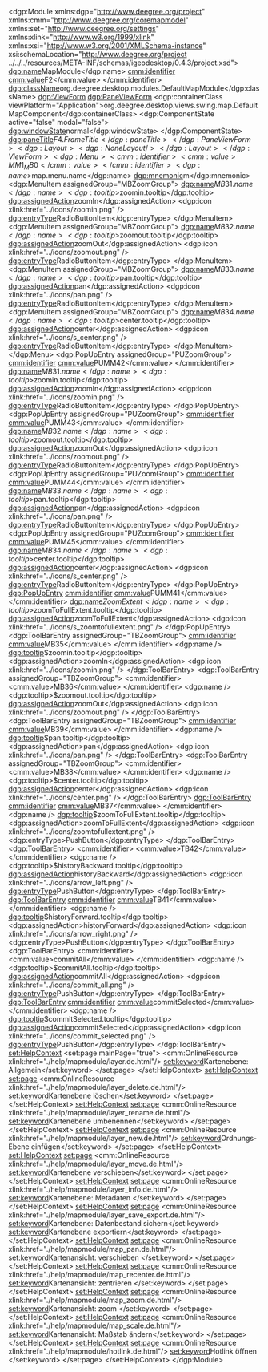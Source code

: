 <?xml version="1.0" encoding="UTF-8"?>
<dgp:Module xmlns:dgp="http://www.deegree.org/project" xmlns:cmm="http://www.deegree.org/coremapmodel"  xmlns:set="http://www.deegree.org/settings" 
	xmlns:xlink="http://www.w3.org/1999/xlink" xmlns:xsi="http://www.w3.org/2001/XMLSchema-instance" xsi:schemaLocation="http://www.deegree.org/project ../../../resources/META-INF/schemas/igeodesktop/0.4.3/project.xsd">
	<dgp:name>MapModule</dgp:name>
	<cmm:identifier>
		<cmm:value>F2</cmm:value>
	</cmm:identifier>
	<dgp:className>org.deegree.desktop.modules.DefaultMapModule</dgp:className>
	<dgp:ViewForm>
		<dgp:PaneViewForm>
			<dgp:containerClass viewPlatform="Application">org.deegree.desktop.views.swing.map.DefaultMapComponent</dgp:containerClass>
			<dgp:ComponentState active="false" modal="false">
				<dgp:windowState>normal</dgp:windowState>
			</dgp:ComponentState>
			<dgp:paneTitle>$F4.FrameTitle</dgp:paneTitle>
		</dgp:PaneViewForm>
		<dgp:Layout>
			<dgp:NoneLayout />
		</dgp:Layout>
	</dgp:ViewForm>
	<dgp:Menu>
		<cmm:identifier>
			<cmm:value>MM1_MB0</cmm:value>
		</cmm:identifier>
		<dgp:name>$map.menu.name</dgp:name>
		<dgp:mnemonic>m</dgp:mnemonic>		
		<dgp:MenuItem assignedGroup="MBZoomGroup">
			<dgp:name>$MB31.name</dgp:name>
			<dgp:tooltip>$zoomin.tooltip</dgp:tooltip>
			<dgp:assignedAction>zoomIn</dgp:assignedAction>
			<dgp:icon xlink:href="../icons/zoomin.png" />
			<dgp:entryType>RadioButtonItem</dgp:entryType>
		</dgp:MenuItem>
		<dgp:MenuItem assignedGroup="MBZoomGroup">
			<dgp:name>$MB32.name</dgp:name>
			<dgp:tooltip>$zoomout.tooltip</dgp:tooltip>
			<dgp:assignedAction>zoomOut</dgp:assignedAction>
			<dgp:icon xlink:href="../icons/zoomout.png" />
			<dgp:entryType>RadioButtonItem</dgp:entryType>
		</dgp:MenuItem>
		<dgp:MenuItem assignedGroup="MBZoomGroup">
			<dgp:name>$MB33.name</dgp:name>
			<dgp:tooltip>$pan.tooltip</dgp:tooltip>
			<dgp:assignedAction>pan</dgp:assignedAction>
			<dgp:icon xlink:href="../icons/pan.png" />
			<dgp:entryType>RadioButtonItem</dgp:entryType>
		</dgp:MenuItem>
		<dgp:MenuItem assignedGroup="MBZoomGroup">
			<dgp:name>$MB34.name</dgp:name>
			<dgp:tooltip>$center.tooltip</dgp:tooltip>
			<dgp:assignedAction>center</dgp:assignedAction>
			<dgp:icon xlink:href="../icons/s_center.png" />
			<dgp:entryType>RadioButtonItem</dgp:entryType>
		</dgp:MenuItem>
	</dgp:Menu>
	<dgp:PopUpEntry assignedGroup="PUZoomGroup">
		<cmm:identifier>
			<cmm:value>PUMM42</cmm:value>
		</cmm:identifier>
		<dgp:name>$MB31.name</dgp:name>
		<dgp:tooltip>$zoomin.tooltip</dgp:tooltip>
		<dgp:assignedAction>zoomIn</dgp:assignedAction>
		<dgp:icon xlink:href="../icons/zoomin.png" />
		<dgp:entryType>RadioButtonItem</dgp:entryType>
	</dgp:PopUpEntry>
	<dgp:PopUpEntry assignedGroup="PUZoomGroup">
		<cmm:identifier>
			<cmm:value>PUMM43</cmm:value>
		</cmm:identifier>
		<dgp:name>$MB32.name</dgp:name>
		<dgp:tooltip>$zoomout.tooltip</dgp:tooltip>
		<dgp:assignedAction>zoomOut</dgp:assignedAction>
		<dgp:icon xlink:href="../icons/zoomout.png" />
		<dgp:entryType>RadioButtonItem</dgp:entryType>
	</dgp:PopUpEntry>
	<dgp:PopUpEntry assignedGroup="PUZoomGroup">
		<cmm:identifier>
			<cmm:value>PUMM44</cmm:value>
		</cmm:identifier>
		<dgp:name>$MB33.name</dgp:name>
		<dgp:tooltip>$pan.tooltip</dgp:tooltip>
		<dgp:assignedAction>pan</dgp:assignedAction>
		<dgp:icon xlink:href="../icons/pan.png" />
		<dgp:entryType>RadioButtonItem</dgp:entryType>
	</dgp:PopUpEntry>
	<dgp:PopUpEntry assignedGroup="PUZoomGroup">
		<cmm:identifier>
			<cmm:value>PUMM45</cmm:value>
		</cmm:identifier>
		<dgp:name>$MB34.name</dgp:name>
		<dgp:tooltip>$center.tooltip</dgp:tooltip>
		<dgp:assignedAction>center</dgp:assignedAction>
		<dgp:icon xlink:href="../icons/s_center.png" />
		<dgp:entryType>RadioButtonItem</dgp:entryType>
	</dgp:PopUpEntry>
	<dgp:PopUpEntry>
		<cmm:identifier>
			<cmm:value>PUMM41</cmm:value>
		</cmm:identifier>
		<dgp:name>$ZoomExtent</dgp:name>
		<dgp:tooltip>$zoomToFullExtent.tooltip</dgp:tooltip>
		<dgp:assignedAction>zoomToFullExtent</dgp:assignedAction>
		<dgp:icon xlink:href="../icons/s_zoomtofullextent.png" />
	</dgp:PopUpEntry>
	<dgp:ToolBarEntry assignedGroup="TBZoomGroup">
		<cmm:identifier>
			<cmm:value>MB35</cmm:value>
		</cmm:identifier>
		<dgp:name />
		<dgp:tooltip>$zoomin.tooltip</dgp:tooltip>
		<dgp:assignedAction>zoomIn</dgp:assignedAction>
		<dgp:icon xlink:href="../icons/zoomin.png" />
	</dgp:ToolBarEntry>
	<dgp:ToolBarEntry assignedGroup="TBZoomGroup">
		<cmm:identifier>
			<cmm:value>MB36</cmm:value>
		</cmm:identifier>
		<dgp:name />
		<dgp:tooltip>$zoomout.tooltip</dgp:tooltip>
		<dgp:assignedAction>zoomOut</dgp:assignedAction>
		<dgp:icon xlink:href="../icons/zoomout.png" />
	</dgp:ToolBarEntry>
	<dgp:ToolBarEntry assignedGroup="TBZoomGroup">
		<cmm:identifier>
			<cmm:value>MB39</cmm:value>
		</cmm:identifier>
		<dgp:name />
		<dgp:tooltip>$pan.tooltip</dgp:tooltip>
		<dgp:assignedAction>pan</dgp:assignedAction>
		<dgp:icon xlink:href="../icons/pan.png" />
	</dgp:ToolBarEntry>
	<dgp:ToolBarEntry assignedGroup="TBZoomGroup">
		<cmm:identifier>
			<cmm:value>MB38</cmm:value>
		</cmm:identifier>
		<dgp:name />
		<dgp:tooltip>$center.tooltip</dgp:tooltip>
		<dgp:assignedAction>center</dgp:assignedAction>
		<dgp:icon xlink:href="../icons/center.png" />
	</dgp:ToolBarEntry>
	<dgp:ToolBarEntry>
		<cmm:identifier>
			<cmm:value>MB37</cmm:value>
		</cmm:identifier>
		<dgp:name />
		<dgp:tooltip>$zoomToFullExtent.tooltip</dgp:tooltip>
		<dgp:assignedAction>zoomToFullExtent</dgp:assignedAction>
		<dgp:icon xlink:href="../icons/zoomtofullextent.png" />
		<dgp:entryType>PushButton</dgp:entryType>
	</dgp:ToolBarEntry>
	<dgp:ToolBarEntry>
		<cmm:identifier>
			<cmm:value>TB42</cmm:value>
		</cmm:identifier>
		<dgp:name />
		<dgp:tooltip>$historyBackward.tooltip</dgp:tooltip>
		<dgp:assignedAction>historyBackward</dgp:assignedAction>
		<dgp:icon xlink:href="../icons/arrow_left.png" />
		<dgp:entryType>PushButton</dgp:entryType>
	</dgp:ToolBarEntry>
	<dgp:ToolBarEntry>
		<cmm:identifier>
			<cmm:value>TB41</cmm:value>
		</cmm:identifier>
		<dgp:name />
		<dgp:tooltip>$historyForward.tooltip</dgp:tooltip>
		<dgp:assignedAction>historyForward</dgp:assignedAction>
		<dgp:icon xlink:href="../icons/arrow_right.png" />
		<dgp:entryType>PushButton</dgp:entryType>
	</dgp:ToolBarEntry>
	<dgp:ToolBarEntry>
		<cmm:identifier>
			<cmm:value>commitAll</cmm:value>
		</cmm:identifier>
		<dgp:name />
		<dgp:tooltip>$commitAll.tooltip</dgp:tooltip>
		<dgp:assignedAction>commitAll</dgp:assignedAction>
		<dgp:icon xlink:href="../icons/commit_all.png" />
		<dgp:entryType>PushButton</dgp:entryType>
	</dgp:ToolBarEntry>
	<dgp:ToolBarEntry>
		<cmm:identifier>
			<cmm:value>commitSelected</cmm:value>
		</cmm:identifier>
		<dgp:name />
		<dgp:tooltip>$commitSelected.tooltip</dgp:tooltip>
		<dgp:assignedAction>commitSelected</dgp:assignedAction>
		<dgp:icon xlink:href="../icons/commit_selected.png" />
		<dgp:entryType>PushButton</dgp:entryType>
	</dgp:ToolBarEntry>
  <set:HelpContext>
    <set:page mainPage="true">
      <cmm:OnlineResource xlink:href="./help/mapmodule/layer.de.html"/>
      <set:keyword>Kartenebene: Allgemein</set:keyword>
    </set:page>
  </set:HelpContext>
   <set:HelpContext>
    <set:page>
      <cmm:OnlineResource xlink:href="./help/mapmodule/layer_delete.de.html"/>
      <set:keyword>Kartenebene löschen</set:keyword>
    </set:page>
  </set:HelpContext>
  <set:HelpContext>
    <set:page>
      <cmm:OnlineResource xlink:href="./help/mapmodule/layer_rename.de.html"/>
      <set:keyword>Kartenebene umbenennen</set:keyword>
    </set:page>
  </set:HelpContext>
  <set:HelpContext>
    <set:page>
      <cmm:OnlineResource xlink:href="./help/mapmodule/layer_new.de.html"/>
      <set:keyword>Ordnungs-Ebene einfügen</set:keyword>
    </set:page>
  </set:HelpContext>
  <set:HelpContext>
    <set:page>
      <cmm:OnlineResource xlink:href="./help/mapmodule/layer_move.de.html"/>
      <set:keyword>Kartenebene verschieben</set:keyword>
    </set:page>
  </set:HelpContext>
  <set:HelpContext>
    <set:page>
      <cmm:OnlineResource xlink:href="./help/mapmodule/layer_info.de.html"/>
      <set:keyword>Kartenebene: Metadaten </set:keyword>
    </set:page>
  </set:HelpContext>
  <set:HelpContext>
    <set:page>
      <cmm:OnlineResource xlink:href="./help/mapmodule/layer_save_export.de.html"/>
      <set:keyword>Kartenebene: Datenbestand sichern</set:keyword>
      <set:keyword>Kartenebene exportiern</set:keyword>
    </set:page>
  </set:HelpContext>
   <set:HelpContext>
    <set:page>
      <cmm:OnlineResource xlink:href="./help/mapmodule/map_pan.de.html"/>
      <set:keyword>Kartenansicht: verschieben </set:keyword>
    </set:page>
  </set:HelpContext>
  <set:HelpContext>
    <set:page>
      <cmm:OnlineResource xlink:href="./help/mapmodule/map_recenter.de.html"/>
      <set:keyword>Kartenansicht: zentrieren </set:keyword>
    </set:page>
  </set:HelpContext>
  <set:HelpContext>
    <set:page>
      <cmm:OnlineResource xlink:href="./help/mapmodule/map_zoom.de.html"/>
      <set:keyword>Kartenansicht: zoom </set:keyword>
    </set:page>
  </set:HelpContext>
  <set:HelpContext>
    <set:page>
      <cmm:OnlineResource xlink:href="./help/mapmodule/map_scale.de.html"/>
      <set:keyword>Kartenansicht: Maßstab ändern</set:keyword>
    </set:page>
  </set:HelpContext>
 <set:HelpContext>
    <set:page>
      <cmm:OnlineResource xlink:href="./help/mapmodule/hotlink.de.html"/>
      <set:keyword>Hotlink öffnen </set:keyword>
    </set:page>
  </set:HelpContext>
</dgp:Module>
